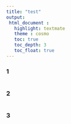 ```yaml
---
title: "test"
output:
 html_document :
   highlight: textmate
   theme : cosmo
   toc: true
   toc_depth: 3
   toc_float: true
---
```

### 1
```r

```

### 2
```r

```

### 3
```r

```

